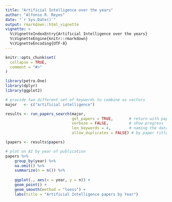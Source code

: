 ```yaml
---
title: "Artificial Intelligence over the years"
author: "Alfonso R. Reyes"
date: "`r Sys.Date()`"
output: rmarkdown::html_vignette
vignette: >
  %\VignetteIndexEntry{Artificial Intelligence over the years}
  %\VignetteEngine{knitr::rmarkdown}
  %\VignetteEncoding{UTF-8}
---
```


```r
knitr::opts_chunk$set(
  collapse = TRUE,
  comment = "#>"
)
```


```r
library(petro.One)
library(dplyr)
library(ggplot2)

# provide two different set of keywords to combine as vectors
major   <- c("artificial intelligence")

results <- run_papers_search(major, 
                             get_papers = TRUE,       # return with papers
                             verbose = FALSE,         # show progress
                             len_keywords = 4,        # naming the data file
                             allow_duplicates = FALSE) # by paper title and id

(papers <- results$papers)
```

```r
# plot on AI by year of publication
papers %>% 
    group_by(year) %>% 
    na.omit() %>% 
    summarize(n = n()) %>% 
    
    ggplot(., aes(x = year, y = n)) +
    geom_point() +
    geom_smooth(method = "loess") +
    labs(title = "Artificial Intelligence papers by Year")
```

